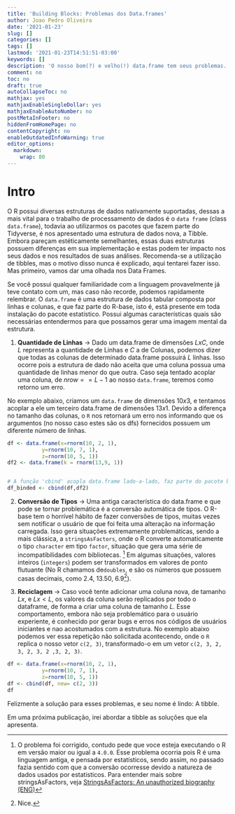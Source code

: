 ```yaml
---
title: 'Building Blocks: Problemas dos Data.frames'
author: Joao Pedro Oliveira
date: '2021-01-23'
slug: []
categories: []
tags: []
lastmod: '2021-01-23T14:51:51-03:00'
keywords: []
description: 'O nosso bom(?) e velho(!) data.frame tem seus problemas.'
comment: no
toc: no
draft: true
autoCollapseToc: no
mathjax: yes
mathjaxEnableSingleDollar: yes
mathjaxEnableAutoNumber: no
postMetaInFooter: no
hiddenFromHomePage: no
contentCopyright: no
enableOutdatedInfoWarning: true
editor_options: 
  markdown: 
    wrap: 80
---
```


# Intro

O R possui diversas estruturas de dados nativamente suportadas, dessas a mais
vital para o trabalho de processamento de dados é o `data frame` (class
`data.frame`), todavia ao utilizarmos os pacotes que fazem parte do Tidyverse, é
nos apresentado uma estrutura de dados nova, a Tibble. Embora pareçam
estéticamente semelhantes, essas duas estruturas possuem diferenças em sua
implementação e estas podem ter impacto nos seus dados e nos resultados de suas
análises. Recomenda-se a utilização de tibbles, mas o motivo disso nunca é
explicado, aqui tentarei fazer isso. Mas primeiro, vamos dar uma olhada nos Data
Frames.

Se você possui qualquer familiaridade com a linguagem provavelmente já teve
contato com um, mas caso não recorde, podemos rapidamente relembrar. O
`data.frame` é uma estrutura de dados tabular composta por linhas e colunas, e
que faz parte do R-base, isto é, está presente em toda instalação do pacote
estatístico. Possui algumas características quais são necessárias entendermos
para que possamos gerar uma imagem mental da estrutura.

1.  **Quantidade de Linhas** -\> Dado um data.frame de dimensões $LxC$, onde $L$
    representa a quantidade de Linhas e $C$ a de Colunas, podemos dizer que
    todas as colunas de determinado data.frame possuirá $L$ linhas. Isso ocorre
    pois a estrutura de dado não aceita que uma coluna possua uma quantidade de
    linhas menor do que outra. Caso seja tentado acoplar uma coluna, de
    $nrow == L-1$ ao nosso `data.frame`, teremos como retorno um erro.

No exemplo abaixo, criamos um `data.frame` de dimensões $10x3$, e tentamos
acoplar a ele um terceiro data.frame de dimensões $13x1$. Devido a diferença no
tamanho das colunas, o `R` nos retornará um erro nos informando que os
argumentos (no nosso caso estes são os dfs) fornecidos possuem um diferente
número de linhas.

```r
df <- data.frame(x=rnorm(10, 2, 1), 
           y=rnorm(10, 7, 1), 
           z=rnorm(10, 5, 1))
df2 <- data.frame(k = rnorm(13,9, 1))


# A função 'cbind' acopla data.frame lado-a-lado, faz parte do pacote básico do R.
df_binded <- cbind(df,df2)
```

2.  **Conversão de Tipos** -\> Uma antiga característica do data.frame e que
    pode se tornar problemática é a conversão automática de tipos. O R-base tem
    o horrível hábito de fazer conversões de tipos, muitas vezes sem notificar o
    usuário de que foi feita uma alteração na informação carregada. Isso gera
    situações extremamente problemáticas, sendo a mais clássica, a
    `stringsAsFactors`, onde o R converte automaticamente o tipo `character` em
    tipo `factor`, situação que gera uma série de incompatibilidades com
    bibliotecas. [^1] Em algumas situações, valores inteiros (`integers`) podem
    ser transformados em valores de ponto flutuante (No R chamamos de`doubles`,
    e são os números que possuem casas decimais, como $2.4$, $13.50$,
    $6.9$[^2]).

3.  **Reciclagem** -\> Caso você tente adicionar uma coluna nova, de tamanho
    $Lx$, e $Lx < L$, os valores da coluna serão replicados por todo o
    dataframe, de forma a criar uma coluna de tamanho $L$. Esse comportamento,
    embora não seja problemático para o usuário experiente, é conhecido por
    gerar bugs e erros nos códigos de usuários iniciantes e nao acostumados com
    a estrutura. No exemplo abaixo podemos ver essa repetição não solicitada
    acontecendo, onde o `R` replica o nosso vetor `c(2, 3)`, transformado-o em
    um vetor `c(2, 3, 2, 3, 2, 3, 2 ,3, 2, 3)`.

[^1]: O problema foi corrigido, contudo pede que voce esteja executando o R em
    versão maior ou igual a `4.0.0`. Esse problema ocorria pois R é uma
    linguagem antiga, e pensada por estatísticos, sendo assim, no passado fazia
    sentido com que a conversão ocorresse devido a natureza de dados usados por
    estatisticos. Para entender mais sobre stringsAsFactors, veja
    [StringsAsFactors: An unauthorized biography
    (ENG)](https://simplystatistics.org/2015/07/24/stringsasfactors-an-unauthorized-biography "StringsAsFactors: An unauthorized biography (ENG)")

[^2]: Nice.

```r
df <- data.frame(x=rnorm(10, 2, 1), 
           y=rnorm(10, 7, 1), 
           z=rnorm(10, 5, 1))
df <- cbind(df, new= c(2, 3))
df

```

Felizmente a solução para esses problemas, e seu nome é lindo: A tibble.

Em uma próxima publicação, irei abordar a tibble as soluções que ela apresenta.

